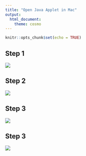 ```yaml
---
title: "Open Java Applet in Mac"
output: 
  html_document: 
    theme: cosmo
---
```


```r
knitr::opts_chunk$set(echo = TRUE)
```

## Step 1

![](Img-1.png)

## Step 2

![](Img-2.png)

## Step 3

![](Img-3.png)

## Step 3

![](Img-4.png)